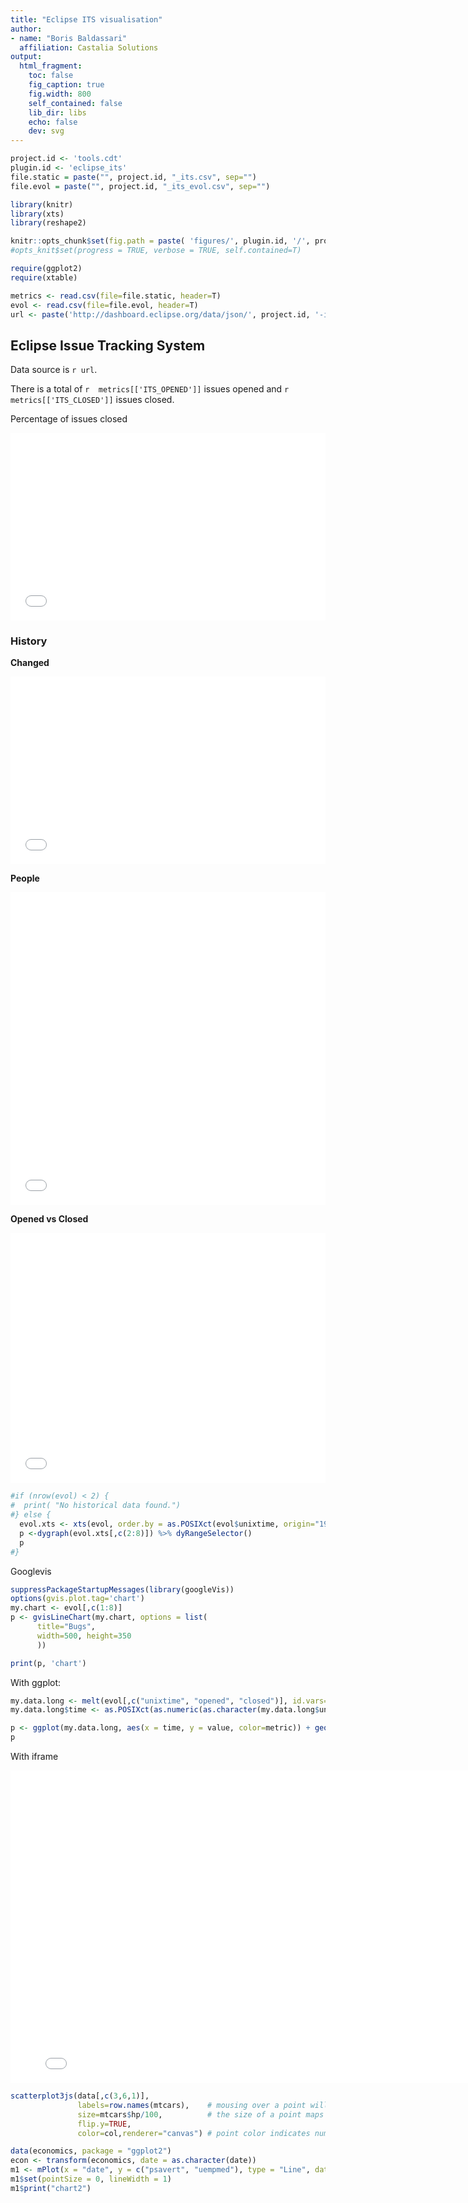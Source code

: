 ```yaml
---
title: "Eclipse ITS visualisation"
author:
- name: "Boris Baldassari"
  affiliation: Castalia Solutions
output:
  html_fragment:
    toc: false
    fig_caption: true
    fig.width: 800
    self_contained: false
    lib_dir: libs
    echo: false
    dev: svg
---
```


```r
project.id <- 'tools.cdt'
plugin.id <- 'eclipse_its'
file.static = paste("", project.id, "_its.csv", sep="")
file.evol = paste("", project.id, "_its_evol.csv", sep="")

library(knitr)
library(xts)
library(reshape2)

knitr::opts_chunk$set(fig.path = paste( 'figures/', plugin.id, '/', project.id, '/', sep=""))
#opts_knit$set(progress = TRUE, verbose = TRUE, self.contained=T)

require(ggplot2)
require(xtable)

metrics <- read.csv(file=file.static, header=T)
evol <- read.csv(file=file.evol, header=T)
url <- paste('http://dashboard.eclipse.org/data/json/', project.id, '-its-prj-static.json', sep='');
```

## Eclipse Issue Tracking System

<div class="row">
<div class="col-md-6">
  <p>Data source is `r url`.</p>

  <p>There is a total of `r  metrics[['ITS_OPENED']]` issues opened and `r metrics[['ITS_CLOSED']]` issues closed.</p>
  <p>Percentage of issues closed</p>
</div>
<div class="col-md-6">
  <iframe src="/projects/figures/eclipse_its/`r project.id`/its_evol_summary.html" frameborder="0" style="width: 100%; height: 300px"></iframe>
</div>
</div>

### History

**Changed**

<div class="row">
<div class="col-md-12">
<iframe src="/projects/figures/eclipse_its/`r project.id`/its_evol_changed.html" frameborder="0" style="width: 100%; height: 300px"></iframe>
</div></div>

**People**

<iframe src="/projects/figures/eclipse_its/`r project.id`/its_evol_people.html" frameborder="0" style="width: 100%; height: 500px"></iframe>

**Opened vs Closed**

<iframe src="/projects/figures/eclipse_its/`r project.id`/its_evol_opened.html" frameborder="0" style="width: 100%; height: 400px"></iframe>

```r
#if (nrow(evol) < 2) {
#  print( "No historical data found.")
#} else {
  evol.xts <- xts(evol, order.by = as.POSIXct(evol$unixtime, origin="1970-01-01"))
  p <-dygraph(evol.xts[,c(2:8)]) %>% dyRangeSelector()
  p
#}
```

Googlevis

```r
suppressPackageStartupMessages(library(googleVis))
options(gvis.plot.tag='chart')
my.chart <- evol[,c(1:8)]
p <- gvisLineChart(my.chart, options = list(
      title="Bugs",
      width=500, height=350
      ))

print(p, 'chart')
```

With ggplot:

```r
my.data.long <- melt(evol[,c("unixtime", "opened", "closed")], id.vars="unixtime", value.name="value", variable.name="metric")
my.data.long$time <- as.POSIXct(as.numeric(as.character(my.data.long$unixtime)), origin="1970-01-01")

p <- ggplot(my.data.long, aes(x = time, y = value, color=metric)) + geom_line(size = .1)
p
```

With iframe

<iframe src="/projects/figures/eclipse_its/`r project.id`/its_evol_ggplot.html" frameborder="0" style="width: 800px; height: 500px"></iframe>


```r
scatterplot3js(data[,c(3,6,1)],
               labels=row.names(mtcars),    # mousing over a point will show what model car it is
               size=mtcars$hp/100,          # the size of a point maps to horsepower
               flip.y=TRUE,
               color=col,renderer="canvas") # point color indicates number of cylindars 

data(economics, package = "ggplot2")
econ <- transform(economics, date = as.character(date))
m1 <- mPlot(x = "date", y = c("psavert", "uempmed"), type = "Line", data = econ)
m1$set(pointSize = 0, lineWidth = 1)
m1$print("chart2")
```

